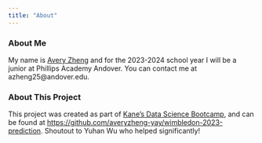 ```yaml
---
title: "About"
---
```

### About Me
My name is [Avery Zheng](https://github.com/averyzheng-yay/) and for the 2023-2024 school year I will be a junior at Phillips Academy Andover. You can contact me at azheng25@andover.edu.

### About This Project
This project was created as part of [Kane's Data Science Bootcamp](https://bootcamp.davidkane.info/), and can be found at [https://github.com/averyzheng-yay/wimbledon-2023-prediction](https://github.com/averyzheng-yay/wimbledon-2023-prediction/). Shoutout to Yuhan Wu who helped significantly!
